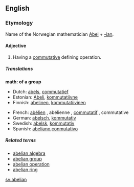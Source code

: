 {{see|Abelian}}
==English==
===Etymology===
Name of the Norwegian mathematician [[w:Niels Henrik Abel|Abel]] + [[-ian]].

====Adjective====
{{en-adj-notcomp}}

# {{algebra}} Having a [[commutative]] defining operation.

=====Translations=====

'''math: of a group'''
{{top}}
*Dutch: [[abels]], [[commutatief]]
*Estonian: [[Abeli]], [[kommutatiivne]]
*Finnish: [[abelinen]], [[kommutatiivinen]]
{{mid}}
*French: [[abélien]] {{m}}, abélienne {{f}}, [[commutatif]] {{m}}, commutative {{f}}
*German: [[abelsch]], [[kommutativ]]
*Swedish: [[abelsk]], [[kommutativ]]
*Spanish: [[abeliano]],[[conmutativo]]
{{bottom}}

=====Related terms=====
*[[abelian algebra]]
*[[abelian group]]
*[[abelian operation]] <!-- less widely attested -->
*[[abelian ring]]

[[sv:abelian]]